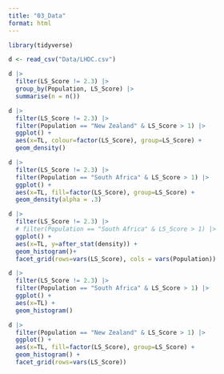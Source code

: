 ```yaml
---
title: "03_Data"
format: html
---
```



```r
library(tidyverse)
```


```r
d <- read_csv("Data/LHDC.csv")
```

```r
d |> 
  filter(LS_Score != 2.3) |> 
  group_by(Population, LS_Score) |> 
  summarise(n = n())
``````

```r
d |> 
  filter(LS_Score != 2.3) |> 
  filter(Population == "New Zealand" & LS_Score > 1) |> 
  ggplot() + 
  aes(x=TL, colour=factor(LS_Score), group=LS_Score) +
  geom_density()
```


```r
d |> 
  filter(LS_Score != 2.3) |> 
  filter(Population == "South Africa" & LS_Score > 1) |> 
  ggplot() + 
  aes(x=TL, fill=factor(LS_Score), group=LS_Score) +
  geom_density(alpha = .3)
```



```r
d |> 
  filter(LS_Score != 2.3) |> 
  # filter(Population == "South Africa" & LS_Score > 1) |> 
  ggplot() + 
  aes(x=TL, y=after_stat(density)) +
  geom_histogram()+
  facet_grid(rows=vars(LS_Score), cols = vars(Population))
```

```r
d |> 
  filter(LS_Score != 2.3) |> 
  filter(Population == "South Africa" & LS_Score > 1) |> 
  ggplot() + 
  aes(x=TL) +
  geom_histogram()
```


```r
d |> 
  filter(Population == "New Zealand" & LS_Score > 1) |> 
  ggplot() + 
  aes(x=TL, fill=factor(LS_Score), group=LS_Score) +
  geom_histogram() +
  facet_grid(rows=vars(LS_Score))
```





